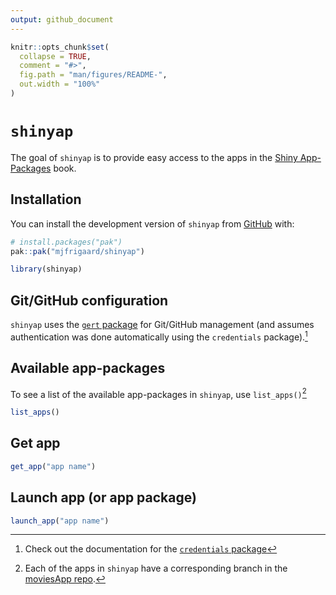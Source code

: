 ```yaml
---
output: github_document
---
```


<!-- README.md is generated from README.Rmd. Please edit that file -->

```r
knitr::opts_chunk$set(
  collapse = TRUE,
  comment = "#>",
  fig.path = "man/figures/README-",
  out.width = "100%"
)
```

# `shinyap`

<!-- badges: start -->
<!-- badges: end -->

The goal of `shinyap` is to provide easy access to the apps in the [Shiny App-Packages](https://mjfrigaard.github.io/shiny-app-pkgs/) book.

## Installation

You can install the development version of `shinyap` from [GitHub](https://github.com/) with:

``` r
# install.packages("pak")
pak::pak("mjfrigaard/shinyap")
```

```r
library(shinyap)
```

## Git/GitHub configuration

`shinyap` uses the [`gert` package](https://docs.ropensci.org/gert/) for Git/GitHub management (and assumes authentication was done automatically using the `credentials` package).[^credentials]

[^credentials]: Check out the documentation for the [`credentials` package](https://docs.ropensci.org/credentials/articles/intro.html)


## Available app-packages

To see a list of the available app-packages in `shinyap`, use `list_apps()`[^all-apps]

[^all-apps]: Each of the apps in `shinyap` have a corresponding branch in the [moviesApp repo](https://github.com/mjfrigaard/moviesApp/branches/all).


```r
list_apps()
```

## Get app

```r
get_app("app name")
```

## Launch app (or app package)

```r
launch_app("app name")
```


